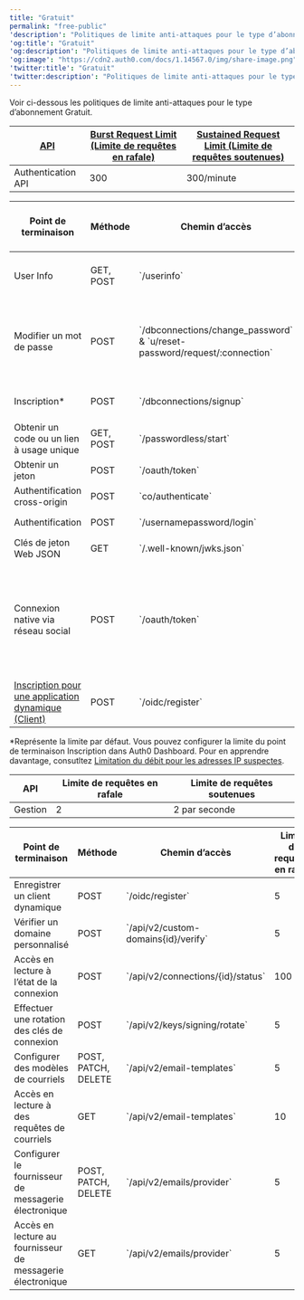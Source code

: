 ---
title: "Gratuit"
permalink: "free-public"
'description': "Politiques de limite anti-attaques pour le type d’abonnement Gratuit public."
'og:title': "Gratuit"
'og:description': "Politiques de limite anti-attaques pour le type d’abonnement Gratuit public."
'og:image': "https://cdn2.auth0.com/docs/1.14567.0/img/share-image.png"
'twitter:title': "Gratuit"
'twitter:description': "Politiques de limite anti-attaques pour le type d’abonnement Gratuit public."
---

Voir ci-dessous les politiques de limite anti-attaques pour le type d’abonnement Gratuit.



<Accordion title="Authentication API Limites anti-attaques pour Authentication API et les points de terminaison d’API dans le type d’abonnement gratuit.">

<table class="table"><thead>
<tr>
<th><a href="/docs/fr-ca/troubleshoot/customer-support/operational-policies/rate-limit-policy#api-rate-limits">API</a></th>
<th><a href="/docs/fr-ca/troubleshoot/customer-support/operational-policies/rate-limit-policy#rate-limit-algorithm">Burst Request Limit (Limite de requêtes en rafale)</a></th>
<th><a href="/docs/fr-ca/troubleshoot/customer-support/operational-policies/rate-limit-policy#rate-limit-algorithm">Sustained Request Limit (Limite de requêtes soutenues)</a></th>
</tr>
</thead>
<tbody>
<tr>
<td>Authentication API</td>
<td>300</td>
<td>300/minute</td>
</tr>
</tbody>
</table>

<table class="table"><thead>
<tr>
<th>Point de terminaison</th>
<th>Méthode</th>
<th>Chemin d’accès</th>
<th>Limite de requêtes en rafale</th>
<th>Limite de requêtes soutenues</th>
<th>Type de limite</th>
</tr>
</thead>
<tbody>
<tr>
<td>User Info</td>
<td>GET, POST</td>
<td>`/userinfo`</td>
<td>10</td>
<td>5 par/min</td>
<td>Vers un identifiant utilisateur unique</td>
</tr>
<tr>
<td>Modifier un mot de passe</td>
<td>POST</td>
<td>`/dbconnections/change_password` &amp; `u/reset-password/request/:connection`</td>
<td>10</td>
<td>1 par/min</td>
<td>Depuis une adresse IP vers une adresse courriel unique</td>
</tr>
<tr>
<td>Inscription*</td>
<td>POST</td>
<td>`/dbconnections/signup`</td>
<td>50</td>
<td>50 par/min</td>
<td>Depuis une adresse IP</td>
</tr>
<tr>
<td>Obtenir un code ou un lien à usage unique</td>
<td>GET, POST</td>
<td>`/passwordless/start`</td>
<td>50</td>
<td>50 par/h</td>
<td>Depuis une adresse IP</td>
</tr>
<tr>
<td>Obtenir un jeton</td>
<td>POST</td>
<td>`/oauth/token`</td>
<td>30</td>
<td>30 par/sec</td>
<td>Toute requête</td>
</tr>
<tr>
<td>Authentification cross-origin</td>
<td>POST</td>
<td>`co/authenticate`</td>
<td>5</td>
<td>5 par/sec</td>
<td>Toute requête</td>
</tr>
<tr>
<td>Authentification</td>
<td>POST</td>
<td>`/usernamepassword/login`</td>
<td>5</td>
<td>5▌par/sec</td>
<td>Toute requête</td>
</tr>
<tr>
<td>Clés de jeton Web JSON</td>
<td>GET</td>
<td>`/.well-known/jwks.json`</td>
<td>20</td>
<td>20 par/sec</td>
<td>Toute requête</td>
</tr>
<tr>
<td>Connexion native via réseau social</td>
<td>POST</td>
<td>`/oauth/token`</td>
<td>50</td>
<td>50 par/min</td>
<td>Toute requête pour une connexion native via réseau social avec Apple ou Facebook</td>
</tr>
<tr>
<td><a href="https://auth0.com/docs/api/authentication#dynamic-application-client-registration">Inscription pour une application dynamique (Client)</a></td>
<td>POST</td>
<td>`/oidc/register`</td>
<td>5</td>
<td>5 par/sec</td>
<td>Toute requête</td>
</tr>
</tbody>
</table>

\*Représente la limite par défaut. Vous pouvez configurer la limite du point de terminaison Inscription dans Auth0 Dashboard. Pour en apprendre davantage, consutltez [Limitation du débit pour les adresses IP suspectes](https://www.auth0.com/docs/secure/attack-protection/suspicious-ip-throttling).

</Accordion>



<Accordion title="Management API Limites anti-attaques pour Management API dans l’abonnement gratuit">

<table class="table"><thead>
<tr>
<th><strong>API</strong></th>
<th><strong>Limite de requêtes en rafale</strong></th>
<th><strong>Limite de requêtes soutenues</strong></th>
</tr>
</thead>
<tbody>
<tr>
<td>Gestion</td>
<td>2</td>
<td>2 par seconde</td>
</tr>
</tbody>
</table>

<table class="table"><thead>
<tr>
<th><strong>Point de terminaison</strong></th>
<th><strong>Méthode</strong></th>
<th><strong>Chemin d’accès</strong></th>
<th><strong>Limite de requêtes en rafale</strong></th>
<th><strong>Limite de requêtes soutenues</strong></th>
<th><strong>Type de limite</strong></th>
</tr>
</thead>
<tbody>
<tr>
<td>Enregistrer un client dynamique</td>
<td>POST</td>
<td>`/oidc/register`</td>
<td>5</td>
<td>5/seconde</td>
<td>Toute requête</td>
</tr>
<tr>
<td>Vérifier un domaine personnalisé</td>
<td>POST</td>
<td>`/api/v2/custom-domains{id}/verify`</td>
<td>5</td>
<td>5/minute</td>
<td>Toute requête</td>
</tr>
<tr>
<td>Accès en lecture à l’état de la connexion</td>
<td>POST</td>
<td>`/api/v2/connections/{id}/status`</td>
<td>100</td>
<td>15/seconde</td>
<td>Toute requête</td>
</tr>
<tr>
<td>Effectuer une rotation des clés de connexion</td>
<td>POST</td>
<td>`/api/v2/keys/signing/rotate`</td>
<td>5</td>
<td>5/jour</td>
<td>Toute requête</td>
</tr>
<tr>
<td>Configurer des modèles de courriels</td>
<td>POST, PATCH, DELETE</td>
<td>`/api/v2/email-templates`</td>
<td>5</td>
<td>25/minute</td>
<td>Toute requête</td>
</tr>
<tr>
<td>Accès en lecture à des requêtes de courriels</td>
<td>GET</td>
<td>`/api/v2/email-templates`</td>
<td>10</td>
<td>50/minute</td>
<td>Toute requête</td>
</tr>
<tr>
<td>Configurer le fournisseur de messagerie électronique</td>
<td>POST, PATCH, DELETE</td>
<td>`/api/v2/emails/provider`</td>
<td>5</td>
<td>25/minute</td>
<td>Toute requête</td>
</tr>
<tr>
<td>Accès en lecture au fournisseur de messagerie électronique</td>
<td>GET</td>
<td>`/api/v2/emails/provider`</td>
<td>5</td>
<td>25/minute</td>
<td>Toute requête</td>
</tr>
</tbody>
</table>

</Accordion>

